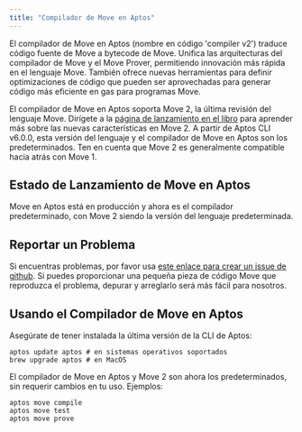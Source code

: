 ```yaml
---
title: "Compilador de Move en Aptos"
---
```


El compilador de Move en Aptos (nombre en código 'compiler v2') traduce código fuente de Move a bytecode de Move. Unifica las arquitecturas del compilador de Move y el Move Prover, permitiendo innovación más rápida en el lenguaje Move. También ofrece nuevas herramientas para definir optimizaciones de código que pueden ser aprovechadas para generar código más eficiente en gas para programas Move.

El compilador de Move en Aptos soporta Move 2, la última revisión del lenguaje Move. Dirígete a la [página de lanzamiento en el libro](/build/smart-contracts/book/move-2) para aprender más sobre las nuevas características en Move 2. A partir de Aptos CLI v6.0.0, esta versión del lenguaje y el compilador de Move en Aptos son los predeterminados. Ten en cuenta que Move 2 es generalmente compatible hacia atrás con Move 1.

## Estado de Lanzamiento de Move en Aptos

Move en Aptos está en producción y ahora es el compilador predeterminado, con Move 2 siendo la versión del lenguaje predeterminada.

## Reportar un Problema

Si encuentras problemas, por favor usa [este enlace para crear un issue de github][bug]. Si puedes proporcionar una pequeña pieza de código Move que reproduzca el problema, depurar y arreglarlo será más fácil para nosotros.

[bug]: https://github.com/aptos-labs/aptos-core/issues/new?title=[compiler-v2]%20%3CPLEASE%20NAME%20IT%3E&body=%3CPLEASE%20DESCRIBE%20IT%3E&labels=compiler-v2&projects=aptos-labs/16

## Usando el Compilador de Move en Aptos

Asegúrate de tener instalada la última versión de la CLI de Aptos:

```shellscript filename="Terminal"
aptos update aptos # en sistemas operativos soportados
brew upgrade aptos # en MacOS
```

El compilador de Move en Aptos y Move 2 son ahora los predeterminados, sin requerir cambios en tu uso. Ejemplos:

```shellscript filename="Terminal"
aptos move compile
aptos move test
aptos move prove
```
